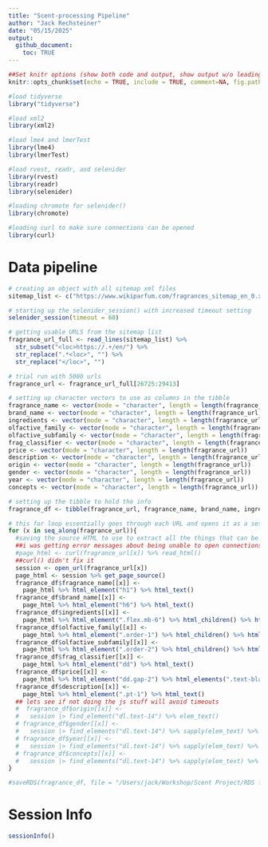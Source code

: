 ```yaml
---
title: "Scent-processing Pipeline"
author: "Jack Rechsteiner"
date: "05/15/2025"
output: 
  github_document: 
    toc: TRUE
---
```


```r
##Set knitr options (show both code and output, show output w/o leading #)
knitr::opts_chunk$set(echo = TRUE, include = TRUE, comment=NA, fig.path = "Images/")

#load tidyverse
library("tidyverse")

#load xml2
library(xml2)

#load lme4 and lmerTest
library(lme4)
library(lmerTest)

#load rvest, readr, and selenider
library(rvest)
library(readr)
library(selenider)

#loading chromote for selenider()
library(chromote)

#loading curl to make sure connections can be opened
library(curl)
```

# Data pipeline

```r
# creating an object with all sitemap xml files
sitemap_list <- c("https://www.wikiparfum.com/fragrances_sitemap_en_0.xml", "https://www.wikiparfum.com/fragrances_sitemap_en_1.xml", "https://www.wikiparfum.com/fragrances_sitemap_en_2.xml", "https://www.wikiparfum.com/fragrances_sitemap_en_3.xml", "https://www.wikiparfum.com/fragrances_sitemap_en_4.xml", "https://www.wikiparfum.com/fragrances_sitemap_en_5.xml", "https://www.wikiparfum.com/fragrances_sitemap_en_6.xml", "https://www.wikiparfum.com/fragrances_sitemap_en_7.xml", "https://www.wikiparfum.com/fragrances_sitemap_en_8.xml", "https://www.wikiparfum.com/fragrances_sitemap_en_9.xml")

# starting up the selenider_session() with increased timeout setting
selenider_session(timeout = 60)

# getting usable URLS from the sitemap list
fragrance_url_full <- read_lines(sitemap_list) %>% 
  str_subset("<loc>https://.+/en/") %>% 
  str_replace(".*<loc>", "") %>% 
  str_replace("</loc>", "") 

# trial run with 5000 urls
fragrance_url <- fragrance_url_full[26725:29413]

# setting up character vectors to use as columns in the tibble
fragrance_name <- vector(mode = "character", length = length(fragrance_url))
brand_name <- vector(mode = "character", length = length(fragrance_url))
ingredients <- vector(mode = "character", length = length(fragrance_url))
olfactive_family <- vector(mode = "character", length = length(fragrance_url))
olfactive_subfamily <- vector(mode = "character", length = length(fragrance_url))
frag_classifier <- vector(mode = "character", length = length(fragrance_url))
price <- vector(mode = "character", length = length(fragrance_url))
description <- vector(mode = "character", length = length(fragrance_url))
origin <- vector(mode = "character", length = length(fragrance_url))
gender <- vector(mode = "character", length = length(fragrance_url))
year <- vector(mode = "character", length = length(fragrance_url))
concepts <- vector(mode = "character", length = length(fragrance_url))

# setting up the tibble to hold the info
fragrance_df <- tibble(fragrance_url, fragrance_name, brand_name, ingredients, olfactive_family, olfactive_subfamily, frag_classifier, price, description, origin, gender, year, concepts)

# this for loop essentially goes through each URL and opens it as a session that is used within the loop to get all the relevant HTML and JS elements and saving them to the row number of the respective column for each element
for (x in seq_along(fragrance_url)){
  #saving the source HTML to use to extract all the things that can be read without javascript
  ##i was getting error messages about being unable to open connections, so hopefully curl() fixes that
  #page_html <- curl(fragrance_url[x]) %>% read_html()
  ##curl() didn't fix it
  session <- open_url(fragrance_url[x])
  page_html <- session %>% get_page_source()
  fragrance_df$fragrance_name[[x]] <- 
    page_html %>% html_element("h1") %>% html_text()
  fragrance_df$brand_name[[x]] <- 
    page_html %>% html_element("h6") %>% html_text()
  fragrance_df$ingredients[[x]] <-
    page_html %>% html_element(".flex.mb-6") %>% html_children() %>% html_text() %>% toString()
  fragrance_df$olfactive_family[[x]] <-
    page_html %>% html_element(".order-1") %>% html_children() %>% html_text() %>% .[2] 
  fragrance_df$olfactive_subfamily[[x]] <-
    page_html %>% html_element(".order-2") %>% html_children() %>% html_text() %>% .[2] 
  fragrance_df$frag_classifier[[x]] <-
    page_html %>% html_element("dd") %>% html_text()
  fragrance_df$price[[x]] <-
    page_html %>% html_element("dd.gap-2") %>% html_elements(".text-black") %>% html_text() %>% toString()
  fragrance_df$description[[x]] <-
    page_html %>% html_element(".pt-1") %>% html_text()
  ## lets see if not doing the js stuff will avoid timeouts
  #  fragrance_df$origin[[x]] <-
  #   session |> find_element("dl.text-14") %>% elem_text()
  # fragrance_df$gender[[x]] <-
  #   session |> find_elements("dl.text-14") %>% sapply(elem_text) %>% .[2]
  # fragrance_df$year[[x]] <-
  #   session |> find_elements("dl.text-14") %>% sapply(elem_text) %>% .[3]
  # fragrance_df$concepts[[x]] <-
  #   session |> find_elements("dl.text-14") %>% sapply(elem_text) %>% .[4]
}

#saveRDS(fragrance_df, file = "/Users/jack/Workshop/Scent Project/RDS files/fragrance_df_26725_to_29413_noJS.RDS")

```

# Session Info

```r
sessionInfo()
```